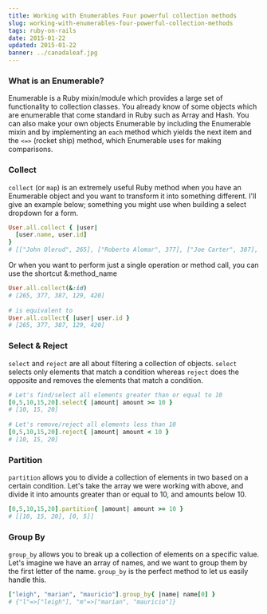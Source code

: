 ```yaml
---
title: Working with Enumerables Four powerful collection methods
slug: working-with-enumerables-four-powerful-collection-methods
tags: ruby-on-rails
date: 2015-01-22
updated: 2015-01-22
banner: ../canadaleaf.jpg
---
```


### What is an Enumerable? 
 
Enumerable is a Ruby mixin/module which provides a large set of functionality to collection classes. You already know of some objects which are enumerable that come standard in Ruby such as Array and Hash. You can also make your own objects Enumerable by including the Enumerable mixin and by implementing an `each` method which yields the next item and the `<=>` (rocket ship) method, which Enumerable uses for making comparisons. 
 
### Collect 
 
`collect` (or `map`) is an extremely useful Ruby method when you have an Enumerable object and you want to transform it into something different. I'll give an example below; something you might use when building a select dropdown for a form. 
 
```ruby 
User.all.collect { |user| 
  [user.name, user.id] 
} 
# [["John Olerud", 265], ["Roberto Alomar", 377], ["Joe Carter", 387], ["Pat Borders", 129], ["Dave Winfield", 420]] 
``` 
 
Or when you want to perform just a single operation or method call, you can use the shortcut &:method_name 
 
```ruby 
User.all.collect(&:id) 
# [265, 377, 387, 129, 420] 
 
# is equivalent to 
User.all.collect{ |user| user.id } 
# [265, 377, 387, 129, 420] 
``` 
 
### Select & Reject 
 
`select` and `reject` are all about filtering a collection of objects. `select` selects only elements that match a condition whereas `reject` does the opposite and removes the elements that match a condition. 
 
```ruby 
# Let's find/select all elements greater than or equal to 10 
[0,5,10,15,20].select{ |amount| amount >= 10 } 
# [10, 15, 20] 
 
# Let's remove/reject all elements less than 10 
[0,5,10,15,20].reject{ |amount| amount < 10 } 
# [10, 15, 20] 
``` 
 
### Partition 
 
`partition` allows you to divide a collection of elements in two based on a certain condition. Let's take the array we were working with above, and divide it into amounts greater than or equal to 10, and amounts below 10. 
 
```ruby 
[0,5,10,15,20].partition{ |amount| amount >= 10 } 
# [[10, 15, 20], [0, 5]] 
``` 
 
### Group By 
 
`group_by` allows you to break up a collection of elements on a specific value. Let's imagine we have an array of names, and we want to group them by the first letter of the name. `group_by` is the perfect method to let us easily handle this. 
 
```ruby 
["leigh", "marian", "mauricio"].group_by{ |name| name[0] } 
# {"l"=>["leigh"], "m"=>["marian", "mauricio"]} 
```